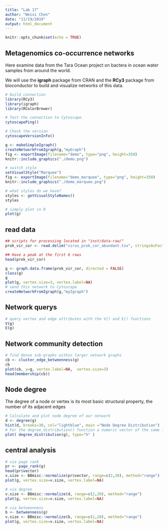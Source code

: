 ---
title: "Lab 17"
author: "Weixi Chen"
date: "11/19/2019"
output: html_document
---

```{r setup, include=FALSE}
knitr::opts_chunk$set(echo = TRUE)
```

## Metagenomics co-occurrence networks
Here examine data from the Tara Ocean project on bactera in ocean water samples from around the world.

We will use the **igraph** package from CRAN and the **RCy3** package from bioconductor to build and visualize networks of this data.
```{r}
# build connection
library(RCy3)
library(igraph)
library(RColorBrewer)

# Test the connection to Cytoscape.
cytoscapePing()

# Check the version
cytoscapeVersionInfo()
```

```{r}
g <- makeSimpleIgraph()
createNetworkFromIgraph(g,"myGraph")
fig <- exportImage(filename="demo", type="png", height=350)
knitr::include_graphics("./demo.png")
```

```{r}
# switch style
setVisualStyle("Marquee")
fig <- exportImage(filename="demo_marquee", type="png", height=350)
knitr::include_graphics("./demo_marquee.png")
```

```{r}
# what styles do we have?
styles <- getVisualStyleNames()
styles
```

```{r}
# simply plot in R
plot(g)
```

## read data
```{r}
## scripts for processing located in "inst/data-raw/"
prok_vir_cor <- read.delim("virus_prok_cor_abundant.tsv", stringsAsFactors = FALSE)

## Have a peak at the first 6 rows
head(prok_vir_cor)
```

```{r}
g <- graph.data.frame(prok_vir_cor, directed = FALSE)
class(g)
g
plot(g, vertex.size=3, vertex.label=NA)
# send this network to Cytoscape 
createNetworkFromIgraph(g,"myIgraph")
```

## Network querys
```{r}
# query vertex and edge attributes with the V() and E() functions
V(g)
E(g)
```

## Network community detection
```{r}
# find dense sub-graphs within larger network graphs
cb <- cluster_edge_betweenness(g)
cb
plot(cb, y=g, vertex.label=NA,  vertex.size=3)
head(membership(cb))
```

## Node degree
The degree of a node or vertex is its most basic structural property, the number of its adjacent edges
```{r}
# Calculate and plot node degree of our network
d <- degree(g)
hist(d, breaks=30, col="lightblue", main ="Node Degree Distribution")
# For the degree_distribution() function a numeric vector of the same length as the maximum degree plus one is returned. The first element is the relative frequency zero degree vertices, the second vertices with degree one, etc.
plot( degree_distribution(g), type="h" )
```

## central analysis
```{r}
# via page rank
pr <- page_rank(g)
head(pr$vector)
v.size <- BBmisc::normalize(pr$vector, range=c(2,20), method="range")
plot(g, vertex.size=v.size, vertex.label=NA)
```

```{r}
# via degree
v.size <- BBmisc::normalize(d, range=c(2,20), method="range")
plot(g, vertex.size=v.size, vertex.label=NA)
```

```{r}
# via betweenness
b <- betweenness(g)
v.size <- BBmisc::normalize(b, range=c(2,20), method="range")
plot(g, vertex.size=v.size, vertex.label=NA)
```

